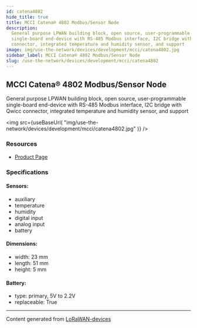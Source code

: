```yaml
---
id: catena4802
hide_title: true
title: MCCI Catena® 4802 Modbus/Sensor Node
description:
  General purpose LPWAN building block, open source, user-programmable
  single-board end-device with RS-485 Modbus interface, I2C bridge with Qwicc
  connector, integrated temperature and humidity sensor, and support
image: img/use-the-network/devices/development/mcci/catena4802.jpg
sidebar_label: MCCI Catena® 4802 Modbus/Sensor Node
slug: /use-the-network/devices/development/mcci/catena4802
---
```



## MCCI Catena® 4802 Modbus/Sensor Node

General purpose LPWAN building block, open source, user-programmable
single-board end-device with RS-485 Modbus interface, I2C bridge with Qwicc
connector, integrated temperature and humidity sensor, and support

<img
  src={useBaseUrl(
    "img/use-the-network/devices/development/mcci/catena4802.jpg"
  )}
/>

### Resources

- [Product Page](https://mcci.io/buy-catena4802)

### Specifications

#### Sensors:

- auxiliary
- temperature
- humidity
- digital input
- analog input
- battery

#### Dimensions:

- width: 23 mm
- length: 51 mm
- height: 5 mm

#### Battery:

- type: primary, 5V to 2.2V
- replaceable: True

---

Content generated from
[LoRaWAN-devices](https://github.com/TheThingsNetwork/lorawan-devices)
